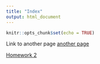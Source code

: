```yaml
---
title: "Index"
output: html_document
---
```


```r
knitr::opts_chunk$set(echo = TRUE)
```

Link to another page [another page](secondpage.html)

[Homework 2](Homework_02.html)